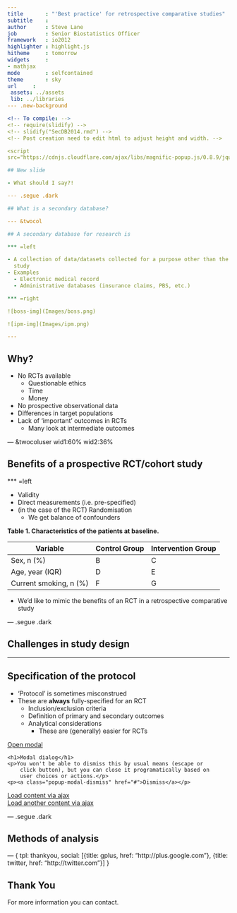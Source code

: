 ```yaml
---
title		: "'Best practice' for retrospective comparative studies"
subtitle	: 
author		: Steve Lane
job         : Senior Biostatistics Officer
framework	: io2012
highlighter	: highlight.js
hitheme		: tomorrow
widgets		:
- mathjax
mode		: selfcontained
theme		: sky
url		:
 assets: ../assets
 lib: ../libraries
--- .new-background

<!-- To compile: -->
<!-- require(slidify) -->
<!-- slidify("SecDB2014.rmd") -->
<!-- Post creation need to edit html to adjust height and width. -->

<script
src="https://cdnjs.cloudflare.com/ajax/libs/magnific-popup.js/0.8.9/jquery.magnific-popup.min.js"></script>

## New slide

- What should I say?!

--- .segue .dark

## What is a secondary database?

--- &twocol

## A secondary database for research is

*** =left

- A collection of data/datasets collected for a purpose other than the current
  study
- Examples
  - Electronic medical record
  - Administrative databases (insurance claims, PBS, etc.)

*** =right

![boss-img](Images/boss.png)

![ipm-img](Images/ipm.png)

---
```


## Why?

- No RCTs available
  - Questionable ethics
  - Time
  - Money
- No prospective observational data
- Differences in target populations
- Lack of 'important' outcomes in RCTs
  - Many look at intermediate outcomes

--- &twocoluser wid1:60% wid2:36%

## Benefits of a prospective RCT/cohort study

*** =left

- Validity
- Direct measurements (i.e. pre-specified)
- (in the case of the RCT) Randomisation
  - We get balance of confounders

<span style="font-weight:bold">Table 1. Characteristics of the patients at
baseline.</span>

| Variable | Control Group | Intervention Group |
| --- | --- | --- |
| Sex, n (%)  | B | C |
| Age, year (IQR) | D | E |
| Current smoking, n (%) | F | G |

- We'd like to mimic the benefits of an RCT in a retrospective comparative study

--- .segue .dark

## Challenges in study design

---

## Specification of the protocol

- 'Protocol' is sometimes misconstrued
- These are **always** fully-specified for an RCT
  - Inclusion/exclusion criteria
  - Definition of primary and secondary outcomes
  - Analytical considerations
	- These are (generally) easier for RCTs

<!-- <button id='new'>See Animation</button> -->
<!-- <div id='myiframe'></div> -->

<!-- <script> -->
<!-- $('#new').click(function(){ -->
<!--   $('#myiframe') -->
<!--    .append('<iframe src="http://bl.ocks.org/mbostock/raw/1256572/"></iframe>') -->
<!-- }); -->
<!-- </script> -->

<a class="popup-modal" href="#test-modal">Open modal</a>

<div id="test-modal" class="white-popup-block mfp-hide">
	<h1>Modal dialog</h1>
	<p>You won't be able to dismiss this by usual means (escape or
		click button), but you can close it programatically based on
		user choices or actions.</p>
	<p><a class="popup-modal-dismiss" href="#">Dismiss</a></p>
</div>
<script>
$(function () {
	$('.popup-modal').magnificPopup({
		type: 'inline',
		preloader: false,
		focus: '#username',
		modal: true
	});
	$(document).on('click', '.popup-modal-dismiss', function (e) {
		e.preventDefault();
		$.magnificPopup.close();
	});
});
</script>

<a href="http://dimsemenov.com/plugins/magnific-popup/site-assets/ajax/test-ajax.html">Load content via ajax</a><br>
<a class="simple-ajax-popup" href="http://dimsemenov.com/plugins/magnific-popup/site-assets/ajax/test-ajax-2.html">Load another content via ajax</a>

<!-- <a href="#" class="thumbnail"> -->
<!-- <iframe src="http://www.spirit-statement.org/title/" width="95%"</iframe> -->
<!-- </a> -->

--- .segue .dark

## Methods of analysis

--- {
 tpl: thankyou,
 social: [{title: gplus, href: "http://plus.google.com"}, {title: twitter, href: "http://twitter.com"}]
}

## Thank You

For more information you can contact.
